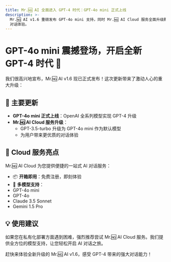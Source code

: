 ```yaml
---
title: Mr.🆖 AI 全面进入 GPT-4 时代：GPT-4o mini 正式上线
description: >-
  Mr.🆖 AI v1.6 重磅发布 GPT-4o mini 支持，同时 Mr.🆖 AI Cloud 服务全面升级默认模型，为用户带来更强大的 AI
  对话体验。
---
```


# GPT-4o mini 震撼登场，开启全新 GPT-4 时代 🚀

我们很高兴地宣布，Mr.🆖 AI v1.6 现已正式发布！这次更新带来了激动人心的重大升级：

## 🌟 主要更新

- **GPT-4o mini 正式上线**：OpenAI 全系列模型实现 GPT-4 升级
- **Mr.🆖 AI Cloud 服务升级**：
  - GPT-3.5-turbo 升级为 GPT-4o mini 作为默认模型
  - 为用户带来更优质的对话体验

## 🎯 Cloud 服务亮点

Mr.🆖 AI Cloud 为您提供便捷的一站式 AI 对话服务：

- 📦 **开箱即用**：免费注册，即刻体验
- 🤖 **多模型支持**：
- GPT-4o mini
- GPT-4o
- Claude 3.5 Sonnet
- Gemini 1.5 Pro

## 💡 使用建议

如果您在私有化部署方面遇到困难，强烈推荐尝试 Mr.🆖 AI Cloud 服务。我们提供全方位的模型支持，让您轻松开启 AI 对话之旅。

赶快来体验全新升级的 Mr.🆖 AI v1.6，感受 GPT-4 带来的强大对话能力！
